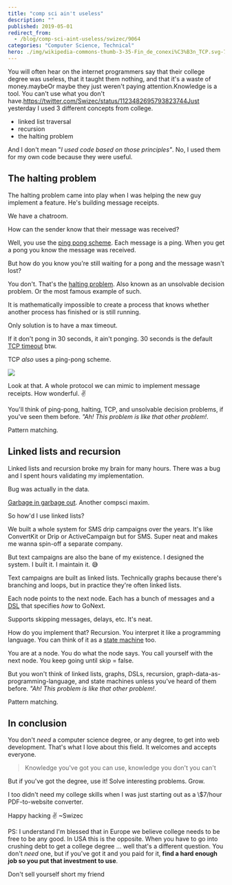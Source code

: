 ```yaml
---
title: "comp sci ain't useless"
description: ""
published: 2019-05-01
redirect_from:
  - /blog/comp-sci-aint-useless/swizec/9064
categories: "Computer Science, Technical"
hero: ./img/wikipedia-commons-thumb-3-35-Fin_de_conexi%C3%B3n_TCP.svg-750px-Fin_de_conexi%C3%B3n_TCP.svg.png
---
```


You will often hear on the internet programmers say that their college degree was useless, that it taught them nothing, and that it's a waste of money.maybeOr maybe they just weren't paying attention.Knowledge is a tool. You can't use what you don't have.<https://twitter.com/Swizec/status/1123482695793823744Just> yesterday I used 3 different concepts from college.

- linked list traversal
- recursion
- the halting problem

And I don't mean "_I used code based on those principles"_. No, I used them for my own code because they were useful.

## The halting problem

The halting problem came into play when I was helping the new guy implement a feature. He's building message receipts.

We have a chatroom.

How can the sender know that their message was received?

Well, you use the [ping pong scheme](https://en.wikipedia.org/wiki/Ping-pong_scheme). Each message is a ping. When you get a pong you know the message was received.

But how do you know you're still waiting for a pong and the message wasn't lost?

You don't. That's the [halting problem](https://en.wikipedia.org/wiki/Halting_problem). Also known as an unsolvable decision problem. Or the most famous example of such.

It is mathematically impossible to create a process that knows whether another process has finished or is still running.

Only solution is to have a max timeout.

If it don't pong in 30 seconds, it ain't ponging. 30 seconds is the default [TCP timeout](https://en.wikipedia.org/wiki/Transmission_Control_Protocol) btw.

TCP _also_ uses a ping-pong scheme.

![](./img/wikipedia-commons-thumb-3-35-Fin_de_conexi%C3%B3n_TCP.svg-750px-Fin_de_conexi%C3%B3n_TCP.svg.png)

Look at that. A whole protocol we can mimic to implement message receipts. How wonderful. ✌️

You'll think of ping-pong, halting, TCP, and unsolvable decision problems, if you've seen them before. _"Ah! This problem is like that other problem!_.

Pattern matching.

## Linked lists and recursion

Linked lists and recursion broke my brain for many hours. There was a bug and I spent hours validating my implementation.

Bug was actually in the data.

[Garbage in garbage out](https://en.wikipedia.org/wiki/Garbage_in,_garbage_out). Another compsci maxim.

So how'd I use linked lists?

We built a whole system for SMS drip campaigns over the years. It's like ConvertKit or Drip or ActiveCampaign but for SMS. Super neat and makes me wanna spin-off a separate company.

But text campaigns are also the bane of my existence. I designed the system. I built it. I maintain it. 😅

Text campaigns are built as linked lists. Technically graphs because there's branching and loops, but in practice they're often linked lists.

Each node points to the next node. Each has a bunch of messages and a [DSL](https://en.wikipedia.org/wiki/Domain-specific_language) that specifies _how_ to GoNext.

Supports skipping messages, delays, etc. It's neat.

How do you implement that? Recursion. You interpret it like a programming language. You can think of it as a [state machine](https://en.wikipedia.org/wiki/Finite-state_machine) too.

You are at a node. You do what the node says. You call yourself with the next node. You keep going until skip = false.

But you won't think of linked lists, graphs, DSLs, recursion, graph-data-as-programming-language, and state machines unless you've heard of them before. _"Ah! This problem is like that other problem!_.

Pattern matching.

## In conclusion

You don't _need_ a computer science degree, or any degree, to get into web development. That's what I love about this field. It welcomes and accepts everyone.

> Knowledge you've got you can use, knowledge you don't you can't

But if you've got the degree, use it! Solve interesting problems. Grow.

I too didn't need my college skills when I was just starting out as a \\\$7/hour PDF-to-website converter.

Happy hacking ✌️ ~Swizec

PS: I understand I'm blessed that in Europe we believe college needs to be free to be any good. In USA this is the opposite. When you have to go into crushing debt to get a college degree ... well that's a different question. You don't _need_ one, but if you've got it and you paid for it, **find a hard enough job so you put that investment to use**.

Don't sell yourself short my friend
